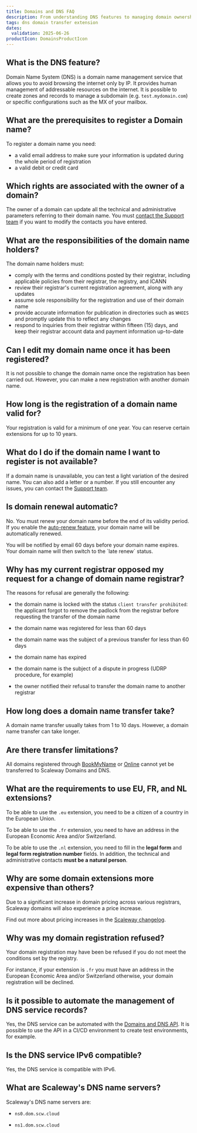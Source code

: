 ```yaml
---
title: Domains and DNS FAQ
description: From understanding DNS features to managing domain ownership, explore everything you need to know about domains and DNS zones with Domains and DNS.
tags: dns domain transfer extension
dates:
  validation: 2025-06-26
productIcon: DomainsProductIcon
---
```


## What is the DNS feature?

Domain Name System (DNS) is a domain name management service that allows you to avoid browsing the internet only by IP. It provides human management of addressable resources on the internet. It is possible to create zones and records to manage a subdomain (e.g. `test.mydomain.com`) or specific configurations such as the MX of your mailbox.

## What are the prerequisites to register a Domain name?

To register a domain name you need:

- a valid email address to make sure your information is updated during the whole period of registration
- a valid debit or credit card

## Which rights are associated with the owner of a domain?

The owner of a domain can update all the technical and administrative parameters referring to their domain name. You must [contact the Support team](https://console.scaleway.com/support/tickets/create) if you want to modify the contacts you have entered.

## What are the responsibilities of the domain name holders?

The domain name holders must:

- comply with the terms and conditions posted by their registrar, including applicable policies from their registrar, the registry, and ICANN
- review their registrar's current registration agreement, along with any updates
- assume sole responsibility for the registration and use of their domain name
- provide accurate information for publication in directories such as `WHOIS` and promptly update this to reflect any changes
- respond to inquiries from their registrar within fifteen (15) days, and keep their registrar account data and payment information up-to-date

## Can I edit my domain name once it has been registered?

It is not possible to change the domain name once the registration has been carried out. However, you can make a new registration with another domain name.

## How long is the registration of a domain name valid for?

Your registration is valid for a minimum of one year. You can reserve certain extensions for up to 10 years.

## What do I do if the domain name I want to register is not available?

If a domain name is unavailable, you can test a light variation of the desired name. You can also add a letter or a number. If you still encounter any issues, you can contact the [Support team](https://console.scaleway.com/support/tickets).

## Is domain renewal automatic?

No. You must renew your domain name before the end of its validity period.
If you enable the [auto-renew feature](/domains-and-dns/how-to/configure-autorenew/), your domain name will be automatically renewed.

<Message type="tip">
  You will be notified by email 60 days before your domain name expires. Your domain name will then switch to the `late renew` status.
</Message>

## Why has my current registrar opposed my request for a change of domain name registrar?

The reasons for refusal are generally the following:

- the domain name is locked with the status `client transfer prohibited`: the applicant forgot to remove the padlock from the registrar before requesting the transfer of the domain name

- the domain name was registered for less than 60 days

- the domain name was the subject of a previous transfer for less than 60 days

- the domain name has expired

- the domain name is the subject of a dispute in progress (UDRP procedure, for example)

- the owner notified their refusal to transfer the domain name to another registrar

## How long does a domain name transfer take?

A domain name transfer usually takes from 1 to 10 days. However, a domain name transfer can take longer.

## Are there transfer limitations?

All domains registered through [BookMyName](https://www.bookmyname.com/) or [Online](https://console.online.net/en/login) cannot yet be transferred to Scaleway Domains and DNS.

## What are the requirements to use EU, FR, and NL extensions?

To be able to use the `.eu` extension, you need to be a citizen of a country in the European Union.

To be able to use the `.fr` extension, you need to have an address in the European Economic Area and/or Switzerland.

To be able to use the `.nl` extension, you need to fill in the **legal form** and **legal form registration number** fields. In addition, the technical and administrative contacts **must be a natural person**.

## Why are some domain extensions more expensive than others?

Due to a significant increase in domain pricing across various registrars, Scaleway domains will also experience a price increase.

Find out more about pricing increases in the [Scaleway changelog](/changelog/?product=domains-and-dns).


## Why was my domain registration refused?

Your domain registration may have been be refused if you do not meet the conditions set by the registry.

For instance, if your extension is `.fr` you must have an address in the European Economic Area and/or Switzerland otherwise, your domain registration will be declined.

## Is it possible to automate the management of DNS service records?

Yes, the DNS service can be automated with the [Domains and DNS API](https://www.scaleway.com/en/developers/api/domains-and-dns/). It is possible to use the API in a CI/CD environment to create test environments, for example.

## Is the DNS service IPv6 compatible?

Yes, the DNS service is compatible with IPv6.

## What are Scaleway's DNS name servers?

Scaleway's DNS name servers are:

- `ns0.dom.scw.cloud`

- `ns1.dom.scw.cloud`